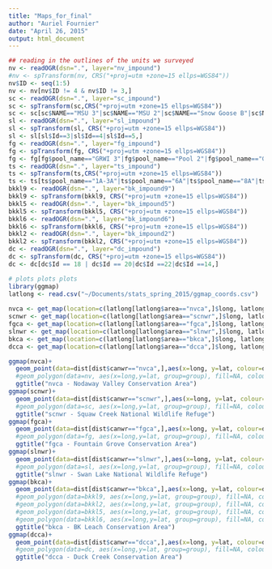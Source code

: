 ```yaml
---
title: "Maps_for_final"
author: "Auriel Fournier"
date: "April 26, 2015"
output: html_document
---
```



```r
## reading in the outlines of the units we surveyed
nv <- readOGR(dsn=".", layer="nv_impound")
#nv <- spTransform(nv, CRS("+proj=utm +zone=15 ellps=WGS84"))
nv$ID <- seq(1:5)
nv <- nv[nv$ID != 4 & nv$ID != 3,]
sc <- readOGR(dsn=".", layer="sc_impound")
sc <- spTransform(sc,CRS("+proj=utm +zone=15 ellps=WGS84"))
sc <- sc[sc$NAME=="MSU 3"|sc$NAME=="MSU 2"|sc$NAME=="Snow Goose B"|sc$NAME=="Snow Goose D",]
sl <- readOGR(dsn=".", layer="sl_impound")
sl <- spTransform(sl, CRS("+proj=utm +zone=15 ellps=WGS84"))
sl <- sl[sl$Id==3|sl$Id==4|sl$Id==5,]
fg <- readOGR(dsn=".", layer="fg_impound")
fg <- spTransform(fg, CRS("+proj=utm +zone=15 ellps=WGS84"))
fg <- fg[fg$pool_name=="GRWI 3"|fg$pool_name=="Pool 2"|fg$pool_name=="GRWI 2",]
ts <- readOGR(dsn=".", layer="ts_impound")
ts <- spTransform(ts,CRS("+proj=utm +zone=15 ellps=WGS84"))
ts <- ts[ts$pool_name=="1A-3A"|ts$pool_name=="6A"|ts$pool_name=="8A"|ts$pool_name=="4A",]
bkkl9 <- readOGR(dsn=".", layer="bk_impound9")
bkkl9 <- spTransform(bkkl9, CRS("+proj=utm +zone=15 ellps=WGS84"))
bkkl5 <- readOGR(dsn=".", layer="bk_impound5")
bkkl5 <- spTransform(bkkl5, CRS("+proj=utm +zone=15 ellps=WGS84"))
bkkl6 <- readOGR(dsn=".", layer="bk_impound6")
bkkl6 <- spTransform(bkkl6, CRS("+proj=utm +zone=15 ellps=WGS84"))
bkkl2 <- readOGR(dsn=".", layer="bk_impound2")
bkkl2 <- spTransform(bkkl2, CRS("+proj=utm +zone=15 ellps=WGS84"))
dc <- readOGR(dsn=".", layer="dc_impound")
dc <- spTransform(dc, CRS("+proj=utm +zone=15 ellps=WGS84"))
dc <- dc[dc$Id == 18 | dc$Id == 20|dc$Id ==22|dc$Id ==14,]
```



```r
# plots plots plots
library(ggmap)
latlong <- read.csv("~/Documents/stats_spring_2015/ggmap_coords.csv")
  
nvca <- get_map(location=c(latlong[latlong$area=="nvca",]$long, latlong[latlong$area=="nvca",]$lat), zoom=14,maptype="satellite")
scnwr <- get_map(location=c(latlong[latlong$area=="scnwr",]$long, latlong[latlong$area=="scnwr",]$lat), zoom=14,maptype="satellite")
fgca <- get_map(location=c(latlong[latlong$area=="fgca",]$long, latlong[latlong$area=="fgca",]$lat), zoom=14,maptype="satellite")
slnwr <- get_map(location=c(latlong[latlong$area=="slnwr",]$long, latlong[latlong$area=="slnwr",]$lat), zoom=14,maptype="satellite")
bkca <- get_map(location=c(latlong[latlong$area=="bkca",]$long, latlong[latlong$area=="bkca",]$lat), zoom=14,maptype="satellite")
dcca <- get_map(location=c(latlong[latlong$area=="dcca",]$long, latlong[latlong$area=="dcca",]$lat), zoom=14,maptype="satellite")

ggmap(nvca)+
  geom_point(data=dist[dist$canwr=="nvca",],aes(x=long, y=lat, colour=dist))+
  #geom_polygon(data=nv, aes(x=long,y=lat, group=group), fill=NA, colour="black")+
  ggtitle("nvca - Nodaway Valley Conservation Area")
ggmap(scnwr)+
  geom_point(data=dist[dist$canwr=="scnwr",],aes(x=long, y=lat, colour=dist))+
  #geom_polygon(data=sc, aes(x=long,y=lat, group=group), fill=NA, colour="black")+
  ggtitle("scnwr - Squaw Creek National Wildlife Refuge")
ggmap(fgca)+
  geom_point(data=dist[dist$canwr=="fgca",],aes(x=long, y=lat, colour=dist))+
  #geom_polygon(data=fg, aes(x=long,y=lat, group=group), fill=NA, colour="black")+
  ggtitle("fgca - Fountain Grove Conservation Area")
ggmap(slnwr)+
  geom_point(data=dist[dist$canwr=="slnwr",],aes(x=long, y=lat, colour=dist))+
  #geom_polygon(data=sl, aes(x=long,y=lat, group=group), fill=NA, colour="black")+
  ggtitle("slnwr - Swan Lake National Wildlife Refuge")
ggmap(bkca)+
  geom_point(data=dist[dist$canwr=="bkca",],aes(x=long, y=lat, colour=dist))+
  #geom_polygon(data=bkkl9, aes(x=long,y=lat, group=group), fill=NA, colour="black")+
  #geom_polygon(data=bkkl2, aes(x=long,y=lat, group=group), fill=NA, colour="black")+
  #geom_polygon(data=bkkl5, aes(x=long,y=lat, group=group), fill=NA, colour="black")+
  #geom_polygon(data=bkkl6, aes(x=long,y=lat, group=group), fill=NA, colour="black")+
  ggtitle("bkca - BK Leach Conservation Area")
ggmap(dcca)+
  geom_point(data=dist[dist$canwr=="dcca",],aes(x=long, y=lat, colour=dist))+
  #geom_polygon(data=dc, aes(x=long,y=lat, group=group), fill=NA, colour="black")+
  ggtitle("dcca - Duck Creek Conservation Area")

```